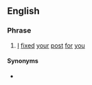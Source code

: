 ==English==

===Phrase===
{{en-phrase}}

# {{lb|en|Internet}} [[I]] [[fix]]ed [[your]] [[post]] [[for]] [[you]]

====Synonyms====
* {{l|en|FTFY}}